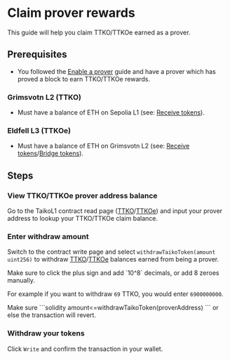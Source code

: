 
# Claim prover rewards

This guide will help you claim TTKO/TTKOe earned as a prover.

## Prerequisites

- You followed the [Enable a prover](/docs/guides/enable-a-prover) guide and have a prover which has proved a block to earn TTKO/TTKOe rewards.

### Grimsvotn L2 (TTKO)

- Must have a balance of ETH on Sepolia L1 (see: [Receive tokens](/docs/guides/receive-tokens)).

### Eldfell L3 (TTKOe)

- Must have a balance of ETH on Grimsvotn L2 (see: [Receive tokens](/docs/guides/receive-tokens)/[Bridge tokens](/docs/guides/build-on-taiko/bridge-tokens)).

## Steps

<Steps>

### View TTKO/TTKOe prover address balance

Go to the TaikoL1 contract read page ([TTKO](https://sepolia.etherscan.io/address/0x6375394335f34848b850114b66A49D6F47f2cdA8#readProxyContract#F10)/[TTKOe](https://explorer.test.taiko.xyz/address/0x4e7c942D51d977459108bA497FDc71ae0Fc54a00/read-proxy#address-tabs)) and input your prover address to lookup your TTKO/TTKOe claim balance.

### Enter withdraw amount

Switch to the contract write page and select `withdrawTaikoToken(amount uint256)` to withdraw [TTKO](https://sepolia.etherscan.io/address/0x6375394335f34848b850114b66A49D6F47f2cdA8#writeProxyContract#F11)/[TTKOe](https://explorer.test.taiko.xyz/address/0x4e7c942D51d977459108bA497FDc71ae0Fc54a00/write-proxy#address-tabs) balances earned from being a prover.

<Callout type="warning">
  Make sure to click the plus sign and add `10^8` decimals, or add 8 zeroes
  manually.
</Callout>

For example if you want to withdraw `69` TTKO, you would enter `6900000000`.

<Callout type="warning">
Make sure
```solidity
amount<=withdrawTaikoToken(proverAddress)
```
or else the transaction will revert.
</Callout>

### Withdraw your tokens

Click `Write` and confirm the transaction in your wallet.

</Steps>
